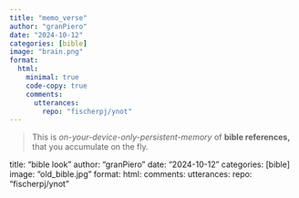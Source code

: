 ```yaml
---
title: "memo_verse"
author: "granPiero" 
date: "2024-10-12"
categories: [bible]
image: "brain.png"
format: 
  html:
    minimal: true
    code-copy: true
    comments:
      utterances: 
        repo: "fischerpj/ynot"
---
```


> This is *on-your-device-only-persistent-memory* of **bible references,** that you accumulate on the fly.

<script src="rapid_ui.js"></script>

title: "bible look" author: "granPiero" date: "2024-10-12" categories: \[bible\] image: "old_bible.jpg" format: html: comments: utterances: repo: "fischerpj/ynot"
